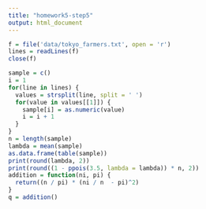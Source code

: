 ```yaml
---
title: "homework5-step5"
output: html_document
---
```


```r
f = file('data/tokyo_farmers.txt', open = 'r')
lines = readLines(f)
close(f)

sample = c()
i = 1
for(line in lines) {
  values = strsplit(line, split = ' ')
  for(value in values[[1]]) {
    sample[i] = as.numeric(value)
    i = i + 1
  }
}
n = length(sample)
lambda = mean(sample)
as.data.frame(table(sample))
print(round(lambda, 2))
print(round((1 - ppois(3.5, lambda = lambda)) * n, 2))
addition = function(ni, pi) {
  return((n / pi) * (ni / n  - pi)^2)
}
q = addition()

```

